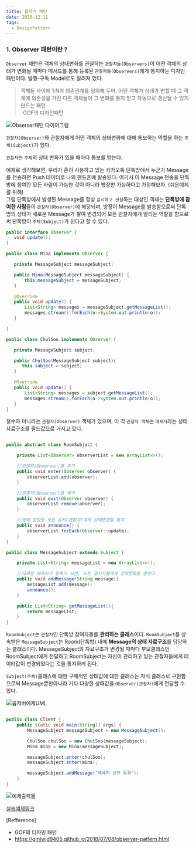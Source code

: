 ```yaml
---
title: 옵저버 패턴 
date: 2020-12-11
tags:
  - DesignPattern
---  
```



### 1. Observer 패턴이란 ?
`Observer` 패턴은 객체의 상태변화를 관찰하는 `관찰자들(Observers)`이 어떤 객체의 상태가 변화될 때마다 메서드를 통해 등록된 `관찰자들(Observers)`에게 통지하는 디자인 패턴이다. 발행-구독 Model로도 알려져 있다.

>객체들 사이에 1:N의 의존관계를 정의해 두어, 어떤 객체가 상태가 변할 때 그 객체에 의존성을 가진 다른 객체들이 그 변화를 통지 받고 자동으로 갱신될 수 있게 만드는 패턴  
 -GOF의 디자인패턴

![Obserser패턴 다이어그램](../ObserverPattern/Observer클래스다이어그램.png)

`관찰자(Observer)`와 관찰자에게 어떤 객체의 상태변화에 대해 통보하는 역할을 하는 `주체(Subject)`가 있다. 

`관찰자`는 `주체`의 상태 변화가 있을 때마다 통보를 받는다.

예제로 생각해보면, 우리가 흔히 사용하고 있는 카카오톡 단톡방에서 누군가 Message를 전송하면 Push 데이터로 나의 핸드폰에 발송된다. 여기서 이 Message 전송을 단톡방에 참여한 모든 사람이 가능한 것이 아니라 방장만 가능하다고 가정해보자. (쉬운예제를 위해)  
 그럼 단톡방에서 발생된 Message를 항상 `감시하고 관찰`하는 대상인 객체는 **단톡방에 참여한 사람**들이 `관찰자(Observer)`에 해당되며, 방장이 Message를 발송함으로써 단톡방의 상태가 새로운 Message가 쌓여 변경되어 모든 관찰자에게 알리는 역할을 함으로써 단톡방이 `주체(Subject)`가 된다고 할 수 있다.

 ~~~java
public interface Observer {
    void update();
}

public class Mina implements Observer {

    private MessageSubject messageSubject;

    public Mina(MessageSubject messageSubject) {
        this.messageSubject = messageSubject;
    }

    @Override
    public void update() {
        List<String> messages = messageSubject.getMessageList();
        messages.stream().forEach(o->System.out.println(o));
    }

}

public class ChulSoo implements Observer {

    private MessageSubject subject;

    public ChulSoo(MessageSubject subject){
       this.subject = subject;
    }

    @Override
    public void update() {
        List<String> messages = subject.getMessageList();
        messages.stream().forEach(o->System.out.println(o));
    }
}
 ~~~

철수와 미나라는 `관찰자(Observer)` 객체가 있으며, 이 각 `관찰자 객체`는 `메세지`라는 상태 자료구조를 필드값으로 가지고 있다. 

~~~java

public abstract class RoomSubject {

    private List<Observer> observerList = new ArrayList<>();

    //관찰자(Observer)를 추가
    public void enter(Observer observer) {
        observerList.add(observer);
    }

    //관찰자(Observer)를 제거
    public void exit(Observer observer) {
        observerList.remove(observer);
    }

    //방에 입장한 모든 유저(관찰자)에게 상태변경을 통지
    public void announce() {
        observerList.forEach(Observer::update);
    }
}

public class MessageSubject extends Subject {

    private List<String> messageList = new ArrayList<>();

    //새로운 메세지가 등록이 되면, 모든 감시자들에게 상태변화를 알린다.
    public void addMessage(String message){
        messageList.add(message);
        announce();
    }

    public List<String> getMessageList(){
        return messageList;
    }
}

~~~
`RoomSubject`는 `관찰자`인 단톡방 참여자들를 **관리하는 클래스**이다. `RoomSubject`를 상속받은 `MessageSubject`는 Room(단톡방) 내에 **Message의 상태 자료구조**를 담당하는 클래스이다. MessageSubject의 자료구조가 변경될 때마다 부모클래스인 RoomSubject에게 전달하고 RoomSubject는 자신이 관리하고 있는 관찰자들에게 데이터값이 변경되었다는 것을 통지하게 된다.  

`Subject(주체)`클래스에 대한 구체적인 상태값에 대한 클래스는 자식 클래스로 구현함으로써 Message뿐만아니라 기타 다양한 상태값을 `Observer(관찰자)`에게 전달할 수 있다. 

![옵저버예제UML](../ObserverPattern/ObserverUML.png)


~~~java

public class Client {
    public static void main(String[] args) {
        MessageSubject messageSubject = new MessageSubject();

        ChulSoo chulSoo = new ChulSoo(messageSubject);
        Mina mina = new Mina(messageSubject);

        messageSubject.enter(chulSoo);
        messageSubject.enter(mina);

        messageSubject.addMessage("메세지 신규 등록");
    }
}
~~~
![예제출력물](../ObserverPattern/Observer예제출력물.png)


[실습예제링크](https://github.com/dhkdhk/DesginPattern/tree/master/src/observer)


[Refference]
- GOF의 디자인 패턴
- https://gmlwjd9405.github.io/2018/07/08/observer-pattern.html